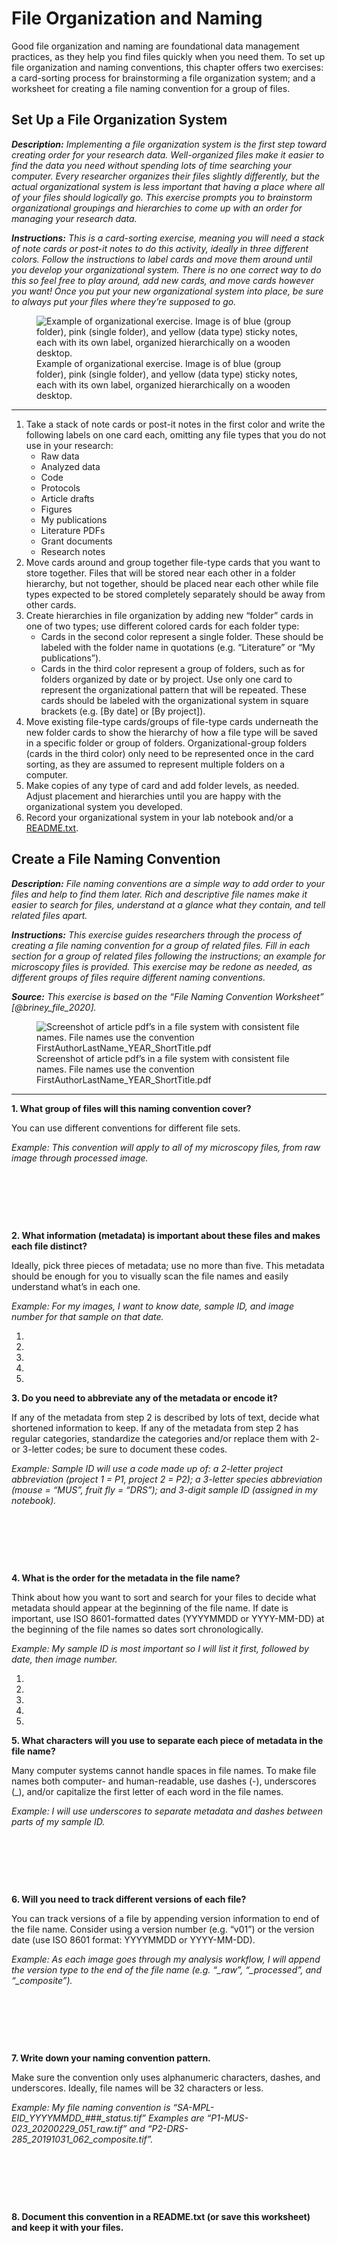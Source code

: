 # File Organization and Naming

Good file organization and naming are foundational data management practices, as they help you find files quickly when you need them. To set up file organization and naming conventions, this chapter offers two exercises: a card-sorting process for brainstorming a file organization system; and a worksheet for creating a file naming convention for a group of files.

## Set Up a File Organization System {#file-organization}

***Description:*** *Implementing a file organization system is the first step toward creating order for your research data. Well-organized files make it easier to find the data you need without spending lots of time searching your computer. Every researcher organizes their files slightly differently, but the actual organizational system is less important that having a place where all of your files should logically go. This exercise prompts you to brainstorm organizational groupings and hierarchies to come up with an order for managing your research data.*

***Instructions:*** *This is a card-sorting exercise, meaning you will need a stack of note cards or post-it notes to do this activity, ideally in three different colors. Follow the instructions to label cards and move them around until you develop your organizational system. There is no one correct way to do this so feel free to play around, add new cards, and move cards however you want! Once you put your new organizational system into place, be sure to always put your files where they're supposed to go.*

![Example of organizational exercise. Image is of blue (group folder), pink (single folder), and yellow (data type) sticky notes, each with its own label, organized hierarchically on a wooden desktop.](images/03_CardSorting.jpg)

---

1. Take a stack of note cards or post-it notes in the first color and write the following labels on one card each, omitting any file types that you do not use in your research:
	* Raw data
	* Analyzed data
	* Code
	* Protocols
	* Article drafts
	* Figures
	* My publications
	* Literature PDFs
	* Grant documents
	* Research notes
2. Move cards around and group together file-type cards that you want to store together. Files that will be stored near each other in a folder hierarchy, but not together, should be placed near each other while file types expected to be stored completely separately should be away from other cards.
3. Create hierarchies in file organization by adding new "folder" cards in one of two types; use different colored cards for each folder type:
	* Cards in the second color represent a single folder. These should be labeled with the folder name in quotations (e.g. "Literature" or "My publications").
	* Cards in the third color represent a group of folders, such as for folders organized by date or by project. Use only one card to represent the organizational pattern that will be repeated. These cards should be labeled with the organizational system in square brackets (e.g. [By date] or [By project]).
4. Move existing file-type cards/groups of file-type cards underneath the new folder cards to show the hierarchy of how a file type will be saved in a specific folder or group of folders. Organizational-group folders (cards in the third color) only need to be represented once in the card sorting, as they are assumed to represent multiple folders on a computer.
5. Make copies of any type of card and add folder levels, as needed. Adjust placement and hierarchies until you are happy with the organizational system you developed.
6. Record your organizational system in your lab notebook and/or a [README.txt](#readme-txt).

## Create a File Naming Convention {#file-naming}

***Description:*** *File naming conventions are a simple way to add order to your files and help to find them later. Rich and descriptive file names make it easier to search for files, understand at a glance what they contain, and tell related files apart.*

***Instructions:*** *This exercise guides researchers through the process of creating a file naming convention for a group of related files. Fill in each section for a group of related files following the instructions; an example for microscopy files is provided. This exercise may be redone as needed, as different groups of files require different naming conventions.*

***Source:*** *This exercise is based on the "File Naming Convention Worksheet" [@briney_file_2020].*

![Screenshot of article pdf's in a file system with consistent file names. File names use the convention FirstAuthorLastName\_YEAR\_ShortTitle.pdf](images/03_FileNaming.jpg)

---

**1. What group of files will this naming convention cover?**

You can use different conventions for different file sets.

*Example: This convention will apply to all of my microscopy files, from raw image through processed image.*

&nbsp;

&nbsp;

&nbsp;

**2. What information (metadata) is important about these files and makes each file distinct?**

Ideally, pick three pieces of metadata; use no more than five. This metadata should be enough for you to visually scan the file names and easily understand what’s in each one.

*Example: For my images, I want to know date, sample ID, and image number for that sample on that date.*

1.
2.
3.
4.
5.

**3. Do you need to abbreviate any of the metadata or encode it?**

If any of the metadata from step 2 is described by lots of text, decide what shortened information to keep. If any of the metadata from step 2 has regular categories, standardize the categories and/or replace them with 2- or 3-letter codes; be sure to document these codes.

*Example: Sample ID will use a code made up of: a 2-letter project abbreviation (project 1 = P1, project 2 = P2); a 3-letter species abbreviation (mouse = “MUS”, fruit fly = “DRS”); and 3-digit sample ID (assigned in my notebook).*

&nbsp;

&nbsp;

&nbsp;

**4. What is the order for the metadata in the file name?**

Think about how you want to sort and search for your files to decide what metadata should appear at the beginning of the file name. If date is important, use ISO 8601-formatted dates (YYYYMMDD or YYYY-MM-DD) at the beginning of the file names so dates sort chronologically.

*Example: My sample ID is most important so I will list it first, followed by date, then image number.*

1.
2.
3.
4.
5.

**5. What characters will you use to separate each piece of metadata in the file name?**

Many computer systems cannot handle spaces in file names. To make file names both computer- and human-readable, use dashes (-), underscores (\_), and/or capitalize the first letter of each word in the file names.

*Example: I will use underscores to separate metadata and dashes between parts of my sample ID.*

&nbsp;

&nbsp;

&nbsp;

**6. Will you need to track different versions of each file?**

You can track versions of a file by appending version information to end of the file name. Consider using a version number (e.g. “v01”) or the version date (use ISO 8601 format: YYYYMMDD or YYYY-MM-DD).

*Example: As each image goes through my analysis workflow, I will append the version type to the end of the file name (e.g. “\_raw”, “\_processed”, and “\_composite”).*

&nbsp;

&nbsp;

&nbsp;

**7. Write down your naming convention pattern.**

Make sure the convention only uses alphanumeric characters, dashes, and underscores. Ideally, file names will be 32 characters or less.

*Example: My file naming convention is “SA-MPL-EID\_YYYYMMDD\_###\_status.tif” Examples are “P1-MUS-023\_20200229\_051\_raw.tif” and “P2-DRS-285\_20191031\_062\_composite.tif”.*

&nbsp;

&nbsp;

&nbsp;

**8. Document this convention in a README.txt (or save this worksheet) and keep it with your files.**

&nbsp;

&nbsp;

&nbsp;
